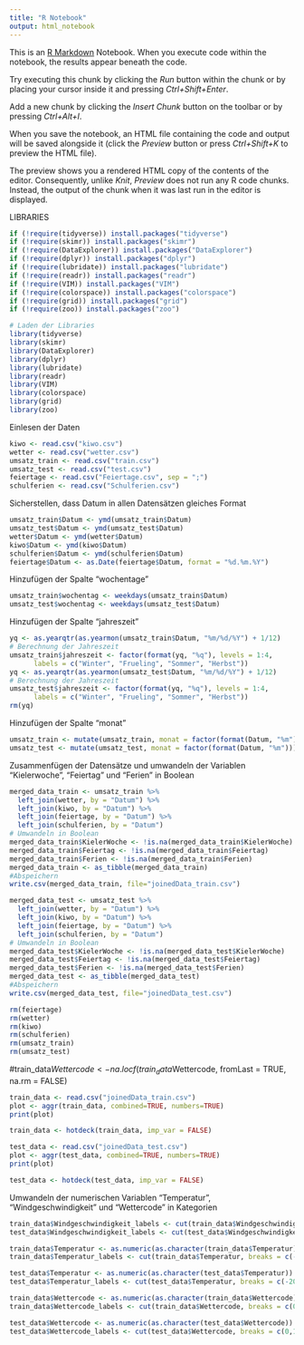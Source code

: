 ```yaml
---
title: "R Notebook"
output: html_notebook
---
```


This is an [R Markdown](http://rmarkdown.rstudio.com) Notebook. When you execute code within the notebook, the results appear beneath the code. 

Try executing this chunk by clicking the *Run* button within the chunk or by placing your cursor inside it and pressing *Ctrl+Shift+Enter*. 

Add a new chunk by clicking the *Insert Chunk* button on the toolbar or by pressing *Ctrl+Alt+I*.

When you save the notebook, an HTML file containing the code and output will be saved alongside it (click the *Preview* button or press *Ctrl+Shift+K* to preview the HTML file).

The preview shows you a rendered HTML copy of the contents of the editor. Consequently, unlike *Knit*, *Preview* does not run any R code chunks. Instead, the output of the chunk when it was last run in the editor is displayed.

LIBRARIES
```r
if (!require(tidyverse)) install.packages("tidyverse")
if (!require(skimr)) install.packages("skimr")
if (!require(DataExplorer)) install.packages("DataExplorer")
if (!require(dplyr)) install.packages("dplyr")
if (!require(lubridate)) install.packages("lubridate")
if (!require(readr)) install.packages("readr")
if (!require(VIM)) install.packages("VIM")
if (!require(colorspace)) install.packages("colorspace")
if (!require(grid)) install.packages("grid")
if (!require(zoo)) install.packages("zoo")

# Laden der Libraries
library(tidyverse)
library(skimr)
library(DataExplorer)
library(dplyr)
library(lubridate)
library(readr)
library(VIM)
library(colorspace)
library(grid)
library(zoo)
```

Einlesen der Daten
```r
kiwo <- read.csv("kiwo.csv")
wetter <- read.csv("wetter.csv")
umsatz_train <- read.csv("train.csv")
umsatz_test <- read.csv("test.csv")
feiertage <- read.csv("Feiertage.csv", sep = ";")
schulferien <- read.csv("Schulferien.csv")
```

Sicherstellen, dass Datum in allen Datensätzen gleiches Format
```r
umsatz_train$Datum <- ymd(umsatz_train$Datum)
umsatz_test$Datum <- ymd(umsatz_test$Datum)
wetter$Datum <- ymd(wetter$Datum)
kiwo$Datum <- ymd(kiwo$Datum)
schulferien$Datum <- ymd(schulferien$Datum)
feiertage$Datum <- as.Date(feiertage$Datum, format = "%d.%m.%Y")
```

Hinzufügen der Spalte "wochentage"
```r
umsatz_train$wochentag <- weekdays(umsatz_train$Datum)
umsatz_test$wochentag <- weekdays(umsatz_test$Datum)
```

Hinzufügen der Spalte "jahreszeit"
```r
yq <- as.yearqtr(as.yearmon(umsatz_train$Datum, "%m/%d/%Y") + 1/12)
# Berechnung der Jahreszeit
umsatz_train$jahreszeit <- factor(format(yq, "%q"), levels = 1:4, 
      labels = c("Winter", "Frueling", "Sommer", "Herbst"))
yq <- as.yearqtr(as.yearmon(umsatz_test$Datum, "%m/%d/%Y") + 1/12)
# Berechnung der Jahreszeit
umsatz_test$jahreszeit <- factor(format(yq, "%q"), levels = 1:4, 
      labels = c("Winter", "Frueling", "Sommer", "Herbst"))
rm(yq)
```

Hinzufügen der Spalte "monat"
```r
umsatz_train <- mutate(umsatz_train, monat = factor(format(Datum, "%m")))
umsatz_test <- mutate(umsatz_test, monat = factor(format(Datum, "%m")))
```

Zusammenfügen der Datensätze und umwandeln der Variablen "Kielerwoche", "Feiertag" und "Ferien" in Boolean
```r
merged_data_train <- umsatz_train %>%
  left_join(wetter, by = "Datum") %>%
  left_join(kiwo, by = "Datum") %>%
  left_join(feiertage, by = "Datum") %>%
  left_join(schulferien, by = "Datum")
# Umwandeln in Boolean
merged_data_train$KielerWoche <- !is.na(merged_data_train$KielerWoche)
merged_data_train$Feiertag <- !is.na(merged_data_train$Feiertag)
merged_data_train$Ferien <- !is.na(merged_data_train$Ferien)
merged_data_train <- as_tibble(merged_data_train)
#Abspeichern
write.csv(merged_data_train, file="joinedData_train.csv")
```

```r
merged_data_test <- umsatz_test %>%
  left_join(wetter, by = "Datum") %>%
  left_join(kiwo, by = "Datum") %>%
  left_join(feiertage, by = "Datum") %>%
  left_join(schulferien, by = "Datum")
# Umwandeln in Boolean
merged_data_test$KielerWoche <- !is.na(merged_data_test$KielerWoche)
merged_data_test$Feiertag <- !is.na(merged_data_test$Feiertag)
merged_data_test$Ferien <- !is.na(merged_data_test$Ferien)
merged_data_test <- as_tibble(merged_data_test)
#Abspeichern
write.csv(merged_data_test, file="joinedData_test.csv")
```

```r
rm(feiertage)
rm(wetter)
rm(kiwo)
rm(schulferien)
rm(umsatz_train)
rm(umsatz_test)
```

#train_data$Wettercode <- na.locf(train_data$Wettercode, fromLast = TRUE, na.rm = FALSE)

```r
train_data <- read.csv("joinedData_train.csv")
plot <- aggr(train_data, combined=TRUE, numbers=TRUE)
print(plot)
```

```r
train_data <- hotdeck(train_data, imp_var = FALSE)
```

```r
test_data <- read.csv("joinedData_test.csv")
plot <- aggr(test_data, combined=TRUE, numbers=TRUE)
print(plot)
```

```r
test_data <- hotdeck(test_data, imp_var = FALSE)

```

Umwandeln der numerischen Variablen "Temperatur", "Windgeschwindigkeit" und "Wettercode" in Kategorien
```r
train_data$Windgeschwindigkeit_labels <- cut(train_data$Windgeschwindigkeit, breaks = c(0,10.7,20.7,37), labels=c("Brise", "Wind","Sturm"), right=FALSE)
test_data$Windgeschwindigkeit_labels <- cut(test_data$Windgeschwindigkeit, breaks = c(0,10.7,20.7,37), labels=c("Brise", "Wind","Sturm"), right=FALSE)

train_data$Temperatur <- as.numeric(as.character(train_data$Temperatur))
train_data$Temperatur_labels <- cut(train_data$Temperatur, breaks = c(-20,1,11,21,31,45), labels=c("eisig", "kalt", "moderat", "sommerlich", "heiß"), right=FALSE)

test_data$Temperatur <- as.numeric(as.character(test_data$Temperatur))
test_data$Temperatur_labels <- cut(test_data$Temperatur, breaks = c(-20,1,11,21,31,45), labels=c("eisig", "kalt", "moderat", "sommerlich", "heiß"), right=FALSE)

train_data$Wettercode <- as.numeric(as.character(train_data$Wettercode))
train_data$Wettercode_labels <- cut(train_data$Wettercode, breaks = c(0,14,99), labels=c("Trocken","RegenGewitter"), right=FALSE)

test_data$Wettercode <- as.numeric(as.character(test_data$Wettercode))
test_data$Wettercode_labels <- cut(test_data$Wettercode, breaks = c(0,14,99), labels=c("Trocken","RegenGewitter"), right=FALSE)
```

